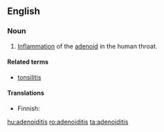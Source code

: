 ==English==

===Noun===
{{en-noun|adenoiditises}}
{{wikipedia}}

# {{medicine}} [[inflammation|Inflammation]] of the [[adenoid]] in the human throat.

====Related terms====
* [[tonsilitis]]

====Translations====
{{top}}
* Finnish: {{t|fi|kitarisatulehdus}}
{{mid}}
{{bottom}}

[[hu:adenoiditis]]
[[ro:adenoiditis]]
[[ta:adenoiditis]]